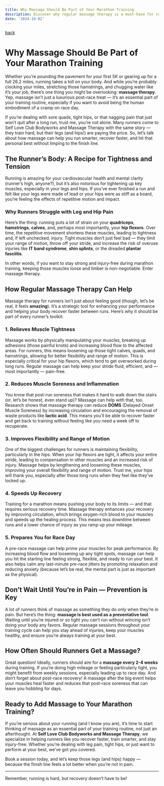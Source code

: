 ```yaml
---
title: Why Massage Should Be Part of Your Marathon Training
description: Discover why regular massage therapy is a must-have for runners, especially when it comes to leg and hip pain, improving athletic recovery, and getting race-day ready.  Book now at Self Love Club in Wilmington, NC
date: '2024-10-02'
---
```

[back](/blog)

# Why Massage Should Be Part of Your Marathon Training

Whether you’re pounding the pavement for your first 5K or gearing up for a full 26.2 miles, running takes a toll on your body. And while you’re probably clocking your miles, stretching those hamstrings, and chugging water like it’s your job, there’s one thing you might be overlooking: **massage therapy**. Yep, massage isn’t just a luxurious post-race treat — it’s an essential part of your training routine, especially if you want to avoid being the human embodiment of a cramp on race day.

If you’re dealing with sore quads, tight hips, or that nagging pain that just won’t quit after a long run, trust me, you’re not alone. Many runners come to Self Love Club Bodyworks and Massage Therapy with the same story — they train hard, but their legs (and hips!) are paying the price. So, let’s talk about how massage can help you run smarter, recover faster, and hit that personal best without limping to the finish line.

## The Runner’s Body: A Recipe for Tightness and Tension

Running is amazing for your cardiovascular health and mental clarity (runner’s high, anyone?), but it’s also notorious for tightening up key muscles, especially in your legs and hips. If you’ve ever finished a run and felt like your legs were made of lead or your hips were as stiff as a board, you’re feeling the effects of repetitive motion and impact. 

### Why Runners Struggle with Leg and Hip Pain

Here’s the thing: running puts a lot of strain on your **quadriceps**, **hamstrings**, **calves**, and, perhaps most importantly, your **hip flexors**. Over time, the repetitive movement shortens these muscles, leading to tightness and, if left unchecked, injury. Tight muscles don’t just feel bad — they limit your range of motion, throw off your stride, and increase the risk of overuse injuries like **IT band syndrome**, **shin splints**, or the dreaded **plantar fasciitis**.

In other words, if you want to stay strong and injury-free during marathon training, keeping those muscles loose and limber is non-negotiable. Enter massage therapy.

## How Regular Massage Therapy Can Help

Massage therapy for runners isn’t just about feeling good (though, let’s be real, it feels **amazing**). It’s a strategic tool for enhancing your performance and helping your body recover faster between runs. Here’s why it should be part of every runner’s toolkit:

### 1. **Relieves Muscle Tightness**

Massage works by physically manipulating your muscles, breaking up adhesions (those painful knots) and increasing blood flow to the affected areas. For runners, this means loosening up those tight calves, quads, and hamstrings, allowing for better flexibility and range of motion. This is especially critical for your hip flexors, which tend to get overworked during long runs. Regular massage can help keep your stride fluid, efficient, and — most importantly — pain-free.

### 2. **Reduces Muscle Soreness and Inflammation**

You know that post-run soreness that makes it hard to walk down the stairs (or, let’s be honest, even stand up)? Massage can help with that, too. Research shows that massage therapy can reduce **DOMS** (Delayed Onset Muscle Soreness) by increasing circulation and encouraging the removal of waste products like **lactic acid**. This means you’ll be able to recover faster and get back to training without feeling like you need a week off to recuperate.

### 3. **Improves Flexibility and Range of Motion**

One of the biggest challenges for runners is maintaining flexibility, particularly in the hips. When your hip flexors are tight, it affects your entire stride, leading to compensation in other muscles and an increased risk of injury. Massage helps by lengthening and loosening these muscles, improving your overall flexibility and range of motion. Trust me, your hips will thank you, especially after those long runs when they feel like they’ve locked up.

### 4. **Speeds Up Recovery**

Training for a marathon means pushing your body to its limits — and that requires serious recovery time. Massage therapy enhances your recovery by improving circulation, which brings oxygen-rich blood to your muscles and speeds up the healing process. This means less downtime between runs and a lower chance of injury as you ramp up your mileage.

### 5. **Prepares You for Race Day**

A pre-race massage can help prime your muscles for peak performance. By increasing blood flow and loosening up any tight spots, massage can help you hit the starting line feeling strong, flexible, and ready to run your best. It also helps calm any last-minute pre-race jitters by promoting relaxation and reducing anxiety (because let’s be real, the mental part is just as important as the physical).

## Don’t Wait Until You’re in Pain — Prevention is Key

A lot of runners think of massage as something they do only when they’re in pain. But here’s the thing: **massage is best used as a preventative tool**. Waiting until you’re injured or so tight you can’t run without wincing isn’t doing your body any favors. Regular massage sessions throughout your training cycle can help you stay ahead of injuries, keep your muscles healthy, and ensure you’re always training at your best.

## How Often Should Runners Get a Massage?

Great question! Ideally, runners should aim for a **massage every 2-4 weeks** during training. If you’re doing high mileage or feeling particularly tight, you might benefit from weekly sessions, especially leading up to race day. And don’t forget about post-race recovery! A massage after the big event helps your muscles heal faster and reduces that post-race soreness that can leave you hobbling for days.

## Ready to Add Massage to Your Marathon Training?

If you’re serious about your running (and I know you are), it’s time to start thinking of massage as an essential part of your training routine, not just an afterthought. At **Self Love Club Bodyworks and Massage Therapy**, we specialize in helping runners like you recover faster, train smarter, and stay injury-free. Whether you’re dealing with leg pain, tight hips, or just want to perform at your best, we’ve got you covered.

Book a session today, and let’s keep those legs (and hips) happy — because the finish line feels a lot better when you’re not in pain.

---

Remember, running is hard, but recovery doesn’t have to be!

